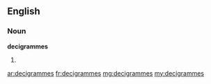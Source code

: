==English==

===Noun===
'''decigrammes'''

# {{plural of|decigramme}}

[[ar:decigrammes]]
[[fr:decigrammes]]
[[mg:decigrammes]]
[[my:decigrammes]]